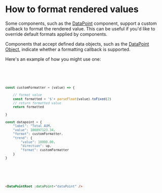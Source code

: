 
<Meta title="Documentation/Advanced" />

# How to format rendered values

Some components, such as the [DataPoint](?path=/docs/library-core-datapoint--docs) component, support a
custom callback to format the rendered value. This can be useful if you'd like to override default formats
applied by components.

Components that accept defined data objects, such as the [DataPoint Object](?path=/story/library-datadefinitions--data-point-object),
indicate whether a formatting callback is supported.

Here's an example of how you might use one:

<code>

```javascript


const customFormatter = (value) => {

    // format value
    const formatted = '$'+ parseFloat(value).toFixed(2)
    // return formatted value
    return formatted

}

const datapoint = {
    "label": "Total AUM,
    "value": 100897123.34,
    "format": customFormatter,
    "trend": {
        "value": 10000.00,
        "direction": up,
        "format": customFormatter
    }
}

```

</code>

<code>

```html

<DataPointRoot :dataPoint="dataPoint" />

```

</code>